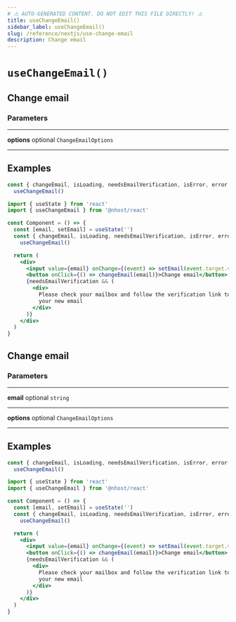 ```yaml
---
# ⚠️ AUTO-GENERATED CONTENT. DO NOT EDIT THIS FILE DIRECTLY! ⚠️
title: useChangeEmail()
sidebar_label: useChangeEmail()
slug: /reference/nextjs/use-change-email
description: Change email
---
```


# `useChangeEmail()`

## Change email

### Parameters

---

**<span className="parameter-name">options</span>** <span className="optional-status">optional</span> `ChangeEmailOptions`

---

## Examples

```js
const { changeEmail, isLoading, needsEmailVerification, isError, error } =
  useChangeEmail()
```

```jsx
import { useState } from 'react'
import { useChangeEmail } from '@nhost/react'

const Component = () => {
  const [email, setEmail] = useState('')
  const { changeEmail, isLoading, needsEmailVerification, isError, error } =
    useChangeEmail()

  return (
    <div>
      <input value={email} onChange={(event) => setEmail(event.target.value)} />
      <button onClick={() => changeEmail(email)}>Change email</button>
      {needsEmailVerification && (
        <div>
          Please check your mailbox and follow the verification link to confirm
          your new email
        </div>
      )}
    </div>
  )
}
```

## Change email

### Parameters

---

**<span className="parameter-name">email</span>** <span className="optional-status">optional</span> `string`

---

**<span className="parameter-name">options</span>** <span className="optional-status">optional</span> `ChangeEmailOptions`

---

## Examples

```js
const { changeEmail, isLoading, needsEmailVerification, isError, error } =
  useChangeEmail()
```

```jsx
import { useState } from 'react'
import { useChangeEmail } from '@nhost/react'

const Component = () => {
  const [email, setEmail] = useState('')
  const { changeEmail, isLoading, needsEmailVerification, isError, error } =
    useChangeEmail()

  return (
    <div>
      <input value={email} onChange={(event) => setEmail(event.target.value)} />
      <button onClick={() => changeEmail(email)}>Change email</button>
      {needsEmailVerification && (
        <div>
          Please check your mailbox and follow the verification link to confirm
          your new email
        </div>
      )}
    </div>
  )
}
```
